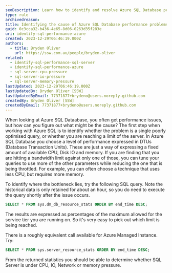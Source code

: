 ```yaml
---
seoDescription: Learn how to identify and resolve Azure SQL Database performance issues by diagnosing bottlenecks and optimizing query performance.
type: rule
archivedreason:
title: Identifying the cause of Azure SQL Database performance problems
guid: 0c3cca32-b436-4e65-8d06-0263d35f283e
uri: identify-sql-performance-azure
created: 2023-12-29T06:46:19.000Z
authors:
  - title: Bryden Oliver
    url: https://ssw.com.au/people/bryden-oliver
related:
  - identify-sql-performance-sql-server
  - identify-sql-performance-azure
  - sql-server-cpu-pressure
  - sql-server-io-pressure
  - sql-server-memory-pressure
lastUpdated: 2023-12-29T06:46:19.000Z
lastUpdatedBy: Bryden Oliver [SSW]
lastUpdatedByEmail: 77371877+brydeno@users.noreply.github.com
createdBy: Bryden Oliver [SSW]
createdByEmail: 77371877+brydeno@users.noreply.github.com
---
```

When looking at Azure SQL Dataabase, you often get performance issues, but how can you figure out what might be the cause?
The first step when working with Azure SQL is to identify whether the problem is a single poorly optimised query, or whether you are reaching a limit of the server. In Azure SQL Database you choose a level of performance expressed in DTUs (Database Transaction Units). These are just a way of expressing a fixed amount of available CPU, Disk IO and memory. If you are finding that you are hitting a bandwidth limit against only one of those, you can tune your queries to use more of the other parameters while reducing the one that is being throttled. For example, you can often choose a technique that uses less CPU, but requires more memory.

To identify where the bottleneck lies, try the following SQL query. Note the historical data is only retained for about an hour, so you do need to execute the query shortly after the issue occurs.

``` sql
SELECT * FROM sys.dm_db_resource_stats ORDER BY end_time DESC;
```

The results are expressed as percentages of the maximum allowed for the service tier you are running on. So it's very easy to pick out which limit is being reached.

There is a roughly equivalent call available for Azure Managed Instance. Try:

``` sql
SELECT * FROM sys.server_resource_stats ORDER BY end_time DESC;
```

From the returned statistics you should be able to determine whether SQL Server is under CPU, IO, Network or memory pressure.
